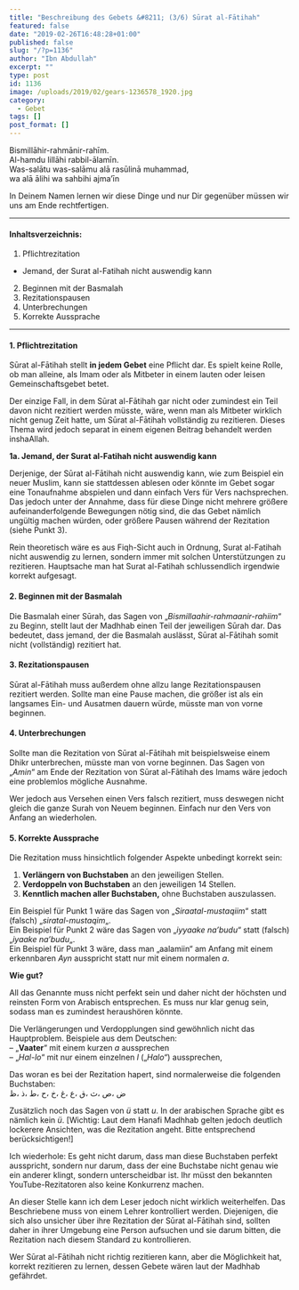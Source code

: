 ```yaml
---
title: "Beschreibung des Gebets &#8211; (3/6) Sūrat al-Fātihah"
featured: false
date: "2019-02-26T16:48:28+01:00"
published: false
slug: "/?p=1136"
author: "Ibn Abdullah"
excerpt: ""
type: post
id: 1136
image: /uploads/2019/02/gears-1236578_1920.jpg
category:
  - Gebet
tags: []
post_format: []
---
```


Bismillāhir-rahmānir-rahīm.  
Al-hamdu lillāhi rabbil-ālamīn.  
Was-salātu was-salāmu alā rasūlinā muhammad,  
wa alā ālihi wa sahbihi ajma’īn

In Deinem Namen lernen wir diese Dinge und nur Dir gegenüber müssen wir uns am Ende rechtfertigen.

---

#### Inhaltsverzeichnis:

1. Pflichtrezitation

- Jemand, der Surat al-Fatihah nicht auswendig kann

2. Beginnen mit der Basmalah
3. Rezitationspausen
4. Unterbrechungen
5. Korrekte Aussprache

---

#### 1. Pflichtrezitation

Sūrat al-Fātihah stellt **in jedem Gebet** eine Pflicht dar. Es spielt keine Rolle, ob man alleine, als Imam oder als Mitbeter in einem lauten oder leisen Gemeinschaftsgebet betet.

Der einzige Fall, in dem Sūrat al-Fātihah gar nicht oder zumindest ein Teil davon nicht rezitiert werden müsste, wäre, wenn man als Mitbeter wirklich nicht genug Zeit hatte, um Sūrat al-Fātihah vollständig zu rezitieren. Dieses Thema wird jedoch separat in einem eigenen Beitrag behandelt werden inshaAllah.

**1a. Jemand, der Surat al-Fatihah nicht auswendig kann**

Derjenige, der Sūrat al-Fātihah nicht auswendig kann, wie zum Beispiel ein neuer Muslim, kann sie stattdessen ablesen oder könnte im Gebet sogar eine Tonaufnahme abspielen und dann einfach Vers für Vers nachsprechen. Das jedoch unter der Annahme, dass für diese Dinge nicht mehrere größere aufeinanderfolgende Bewegungen nötig sind, die das Gebet nämlich ungültig machen würden, oder größere Pausen während der Rezitation (siehe Punkt 3).

Rein theoretisch wäre es aus Fiqh-Sicht auch in Ordnung, Surat al-Fatihah nicht auswendig zu lernen, sondern immer mit solchen Unterstützungen zu rezitieren. Hauptsache man hat Surat al-Fatihah schlussendlich irgendwie korrekt aufgesagt.

#### 2. Beginnen mit der Basmalah

Die Basmalah einer Sūrah, das Sagen von „_Bismillaahir-rahmaanir-rahiim_“ zu Beginn, stellt laut der Madhhab einen Teil der jeweiligen Sūrah dar. Das bedeutet, dass jemand, der die Basmalah auslässt, Sūrat al-Fātihah somit nicht (vollständig) rezitiert hat.

#### 3. Rezitationspausen

Sūrat al-Fātihah muss außerdem ohne allzu lange Rezitationspausen rezitiert werden. Sollte man eine Pause machen, die größer ist als ein langsames Ein- und Ausatmen dauern würde, müsste man von vorne beginnen.

#### 4. Unterbrechungen

Sollte man die Rezitation von Sūrat al-Fātihah mit beispielsweise einem Dhikr unterbrechen, müsste man von vorne beginnen. Das Sagen von „_Amin_“ am Ende der Rezitation von Sūrat al-Fātihah des Imams wäre jedoch eine problemlos mögliche Ausnahme.

Wer jedoch aus Versehen einen Vers falsch rezitiert, muss deswegen nicht gleich die ganze Surah von Neuem beginnen. Einfach nur den Vers von Anfang an wiederholen.

#### 5. Korrekte Aussprache

Die Rezitation muss hinsichtlich folgender Aspekte unbedingt korrekt sein:

1. **Verlängern von Buchstaben** an den jeweiligen Stellen.
2. **Verdoppeln von Buchstaben** an den jeweiligen 14 Stellen.
3. **Kenntlich machen aller Buchstaben,** ohne Buchstaben auszulassen.

Ein Beispiel für Punkt 1 wäre das Sagen von „_Siraatal-mustaqiim_“ statt (falsch) „_siratal-mustaqim_„.  
Ein Beispiel für Punkt 2 wäre das Sagen von „_iyyaake na’budu_“ statt (falsch) „_iyaake na’budu_„.  
Ein Beispiel für Punkt 3 wäre, dass man „aalamiin“ am Anfang mit einem erkennbaren _Ayn_ ausspricht statt nur mit einem normalen _a_.

**Wie gut?**

All das Genannte muss nicht perfekt sein und daher nicht der höchsten und reinsten Form von Arabisch entsprechen. Es muss nur klar genug sein, sodass man es zumindest heraushören könnte.

Die Verlängerungen und Verdopplungen sind gewöhnlich nicht das Hauptproblem. Beispiele aus dem Deutschen:  
– „**Vaater**“ mit einem kurzen _a_ aussprechen  
– „_Hal-lo_“ mit nur einem einzelnen _l_ („_Halo“_) aussprechen,

Das woran es bei der Rezitation hapert, sind normalerweise die folgenden Buchstaben:  
ض ،ص ،ث ،ق ،ع ،غ ،خ ،ح ،ط ،ذ ،ظ

Zusätzlich noch das Sagen von _ü_ statt _u_. In der arabischen Sprache gibt es nämlich kein _ü_. \[Wichtig: Laut dem Hanafi Madhhab gelten jedoch deutlich lockerere Ansichten, was die Rezitation angeht. Bitte entsprechend berücksichtigen!\]

Ich wiederhole: Es geht nicht darum, dass man diese Buchstaben perfekt ausspricht, sondern nur darum, dass der eine Buchstabe nicht genau wie ein anderer klingt, sondern unterscheidbar ist. Ihr müsst den bekannten YouTube-Rezitatoren also keine Konkurrenz machen.

An dieser Stelle kann ich dem Leser jedoch nicht wirklich weiterhelfen. Das Beschriebene muss von einem Lehrer kontrolliert werden. Diejenigen, die sich also unsicher über ihre Rezitation der Sūrat al-Fātihah sind, sollten daher in ihrer Umgebung eine Person aufsuchen und sie darum bitten, die Rezitation nach diesem Standard zu kontrollieren.

Wer Sūrat al-Fātihah nicht richtig rezitieren kann, aber die Möglichkeit hat, korrekt rezitieren zu lernen, dessen Gebete wären laut der Madhhab gefährdet.
